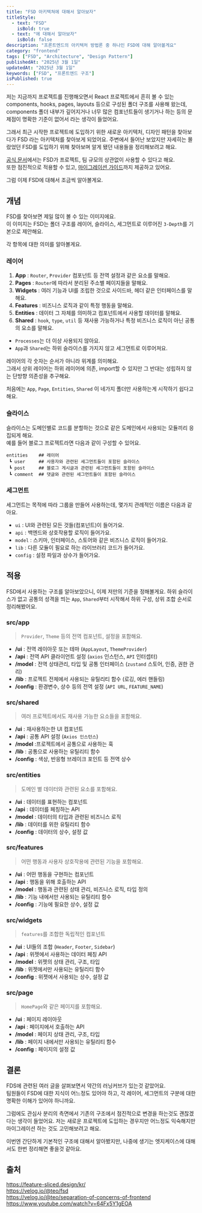 ```yaml
---
title: "FSD 아키텍쳐에 대해서 알아보자"
titleStyle:
  - text: "FSD"
    isBold: true
  - text: "에 대해서 알아보자"
    isBold: false
description: "프론트엔드의 아키텍처 방법론 중 하나인 FSD에 대해 알아볼게요"
category: "frontend"
tags: ["FSD", "Architecture", "Design Pattern"]
publishedAt: "2025년 3월 1일"
updatedAt: "2025년 3월 1일"
keywords: ["FSD", "프론트엔드 구조"]
isPublished: true
---
```


저는 지금까지 프로젝트를 진행해오면서 React 프로젝트에서 흔히 볼 수 있는 components, hooks, pages, layouts 등으로 구성된 폴더 구조를 사용해 왔는데,
components 폴더 내부가 깊어지거나 너무 많은 컴포넌트들이 생기거나 하는 등의 문제점이 명확한 기준이 없어서 라는 생각이 들었어요.

그래서 최근 시작한 프로젝트에 도입하기 위한 새로운 아키텍처, 디자인 패턴을 찾아보다가 FSD 라는 아키텍처를 찾아보게 되었어요. 주변에서 들어난 보았지만 자세히는 몰랐었던 FSD를 도입하기 위해 찾아보며 알게 됐던 내용들을 정리해보려고 해요.

[공식 문서](https://feature-sliced.design/kr/)에서는 FSD가 프로젝트, 팀 규모의 상관없이 사용할 수 있다고 해요.  
또한 점진적으로 적용할 수 있고, [마이그레이션 가이드](https://feature-sliced.design/kr/docs/guides/migration/from-custom)까지 제공하고 있어요.

그럼 이제 FSD에 대해서 조금씩 알아볼게요.

## 개념

<MDXImage
  src="/posts/fsd/fsd_schema.jpg"
  alt="FSD의 계층 구조"
  caption="FSD의 계층 구조"
/>

FSD를 찾아보면 제일 많이 볼 수 있는 이미지에요.  
이 이미지는 FSD는 폴더 구조를 레이어, 슬라이스, 세그먼트로 이루어진 `3-Depth`를 기본으로 제안해요.

각 항목에 대한 의미를 알아볼게요.

### 레이어

1. **App** : `Router`, `Provider` 컴포넌트 등 전역 설정과 같은 요소를 말해요.
2. **Pages** : `Router`에 따라서 분리된 주소별 페이지들을 말해요.
3. **Widgets** : 여러 기능과 UI를 조립한 것으로 사이드바, 헤더 같은 인터페이스를 말해요.
4. **Features** : 비즈니스 로직과 같이 특정 행동을 말해요.
5. **Entities** : 데이터 그 자체를 의미하고 컴포넌트에서 사용할 데이터를 말해요.
6. **Shared** : `hook`, `type`, `util` 등 재사용 가능하거나 특정 비즈니스 로직이 아닌 공통의 요소를 말해요.

- `Processes`는 더 이상 사용되지 않아요.
- `App`과 `Shared`는 하위 슬라이스를 가지지 않고 세그먼트로 이루어져요.

레이어의 각 숫자는 순서가 아니라 위계를 의미해요.  
그래서 상위 레이어는 하위 레이어에 의존, import할 수 있지만 그 반대는 성립하지 않는 단방향 의존성을 추구해요.

처음에는 `App`, `Page`, `Entities`, `Shared` 이 네가지 폴더만 사용하는게 시작하기 쉽다고 해요.

### 슬라이스

슬라이스는 도메인별로 코드를 분할하는 것으로 같은 도메인에서 사용되는 모듈끼리 응집되게 해요.  
예를 들어 블로그 프로젝트라면 다음과 같이 구성할 수 있어요.

```plain
entities    ## 레이어
 ┗ user     ## 사용자와 관련된 세그먼트들이 포함된 슬라이스
 ┗ post     ## 블로그 게시글과 관련된 세그먼트들이 포함된 슬라이스
 ┗ comment  ## 댓글와 관련된 세그먼트들이 포함된 슬라이스
```

### 세그먼트

세그먼트는 목적에 따라 그룹을 만들어 사용하는데, 몇가지 관례적인 이름은 다음과 같아요.

- `ui` : UI와 관련된 모든 것들(컴포넌트)이 들어가요.
- `api` : 백엔드와 상호작용할 로직이 들어가요.
- `model` : 스키마, 인터페이스, 스토어와 같은 비즈니스 로직이 들어가요.
- `lib` : 다른 모듈이 필요로 하는 라이브러리 코드가 들어가요.
- `config` : 설정 파일과 상수가 들어가요.

## 적용

FSD에서 사용하는 구조를 알아보았으니, 이제 저만의 기준을 정해볼게요.
하위 슬라이스가 없고 공통의 성격을 띄는 `App`, `Shared`부터 시작해서 하위 구성, 상위 조합 순서로 정리해봤어요.

### src/app

> `Provider`, `Theme` 등의 전역 컴포넌트, 설정을 포함해요.

- **/ui** : 전역 레이아웃 또는 테마 (`AppLayout`, `ThemeProvider`)
- **/api** : 전역 API 클라이언트 설정 (`axios` 인스턴스, `API` 인터셉터)
- **/model** : 전역 상태관리, 타입 및 공통 인터페이스 (`zustand` 스토어, 인증, 권한 관리)
- **/lib** : 프로젝트 전체에서 사용되는 유틸리티 함수 (로깅, 에러 핸들링)
- **/config** : 환경변수, 상수 등의 전역 설정 (`API URL`, `FEATURE_NAME`)

### src/shared

> 여러 프로젝트에서도 재사용 가능한 요소들을 포함해요.

- **/ui** : 재사용하는한 UI 컴포넌트
- **/api** : 공통 API 설정 (`Axios 인스턴스`)
- **/model** :프로젝트에서 공통으로 사용하는 훅
- **/lib** : 공통으로 사용하는 유틸리티 함수
- **/config** : 색상, 반응형 브레이크 포인트 등 전역 상수

### src/entities

> 도메인 별 데이터와 관련된 요소를 포함해요.

- **/ui** : 데이터를 표현하는 컴포넌트
- **/api** : 데이터를 페칭하는 API
- **/model** : 데이터의 타입과 관련된 비즈니스 로직
- **/lib** : 데이터를 위한 유틸리티 함수
- **/config** : 데이터의 상수, 설정 값

### src/features

> 어떤 행동과 사용자 상호작용에 관련된 기능을 포함해요.

- **/ui** : 어떤 행동을 구현하는 컴포넌트
- **/api** : 행동을 위해 호출하는 API
- **/model** : 행동과 관련된 상태 관리, 비즈니스 로직, 타입 정의
- **/lib** : 기능 내에서만 사용되는 유틸리티 함수
- **/config** : 기능에 필요한 상수, 설정 값

### src/widgets

> `features`를 조합한 독립적인 컴포넌트

- **/ui** : UI들의 조합 (`Header`, `Footer`, `Sidebar`)
- **/api** : 위젯에서 사용하는 데이터 페칭 API
- **/model** : 위젯의 상태 관리, 구조, 타입
- **/lib** : 위젯에서만 사용되는 유틸리티 함수
- **/config** : 위젯에서 사용되는 상수, 설정 값

### src/page

> `HomePage`와 같은 페이지를 포함해요.

- **/ui** : 페이지 레이아웃
- **/api** : 페이지에서 호출하는 API
- **/model** : 페이지 상태 관리, 구조, 타입
- **/lib** : 페이지 내에서만 사용되는 유틸리티 함수
- **/config** : 페이지의 설정 값

## 결론

FDS에 관련된 여러 글을 살펴보면서 약간의 러닝커브가 있는것 같았어요.  
팀원들이 FSD에 대한 지식이 어느정도 있어야 하고, 각 레이어, 세그먼트의 구분에 대한 명확한 이해가 있어야 하니까요.

그럼에도 관심사 분리의 측면에서 기존의 구조에서 점진적으로 변경을 하는것도 괜찮겠다는 생각이 들었어요.
저는 새로운 프로젝트에 도입하는 경우지만 어느정도 익숙해지만 마이그레이션 하는 것도 고민해보려고 해요.

이번엔 간단하게 기본적인 구조에 대해서 알아봤지만, 나중에 생기는 엣지케이스에 대해서도 한번 정리해면 좋을것 같아요.

## 출처

https://feature-sliced.design/kr/  
https://velog.io/@teo/fsd  
https://velog.io/@teo/separation-of-concerns-of-frontend  
https://www.youtube.com/watch?v=64Fx5Y1gEOA
